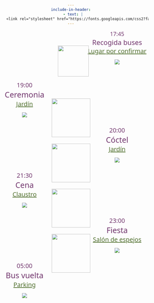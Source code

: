 ```yaml
---
include-in-header:
  - text: |
      <link rel="stylesheet" href="https://fonts.googleapis.com/css2?family=Special+Elite&display=swap">
---
```


<style>
body {
  background-image: url("images/cream.jpg");
  background-size: cover;
  background-position: center;
  /* Remove background-attachment: fixed if you want the image to scroll */
  margin: 0;
  padding: 0;
  text-align: center;
  height: 100px; /* Set fixed height instead of min-height */
  width: 100%;
  overflow-x: hidden;
  font-family: "Special Elite", system-ui;
  position: relative;
}
</style>

<div style="margin-left: 300px; text-align: center; color: #72376E;">
  <div style="font-size: 18px;">17:45</div> 
  <div style="font-size: 22px;">Recogida buses</div> 
  <div style="color: #527130; font-size: 20px; text-decoration: underline;">Lugar por confirmar</div>
  <img src="images/recogida.png" style="max-width: 125px; height: auto; margin-top: 0px; margin-bottom: 0px;">
</div>

<img src="images/arrow_izq2.png" style="max-width: 125px; height: 100px; margin-top: -75px; margin-right: -15px;">

<div style="margin-right: 300px; text-align: center; color: #72376E;">
  <div style="font-size: 20px;">19:00</div> 
  <div style="font-size: 25px;">Ceremonia</div> 
  <div style="color: #527130; font-size: 20px; text-decoration: underline;">Jardín</div>
  <img src="images/ceremonia.png" style="max-width: 80px; height: auto; margin-top: 0px; margin-bottom: 0px;">
</div>

<img src="images/arrow_der2.png" style="max-width: 150px; height: 125px; margin-top: -75px; margin-bottom: -75px;">

<div style="margin-left: 300px; text-align: center; color: #72376E;">
  <div style="font-size: 20px;">20:00</div> 
  <div style="font-size: 25px;">Cóctel</div> 
  <div style="color: #527130; font-size: 20px; text-decoration: underline;">Jardín</div>
  <img src="images/coctel.png" style="max-width: 80px; height: auto; margin-top: 0px; margin-bottom: 0px;">
</div>

<img src="images/arrow_izq2.png" style="max-width: 150px; height: 125px; margin-top: -75px; margin-bottom: -75px;">

<div style="margin-right: 300px; text-align: center; color: #72376E;">
  <div style="font-size: 20px;">21:30</div> 
  <div style="font-size: 25px;">Cena</div> 
  <div style="color: #527130; font-size: 20px; text-decoration: underline;">Claustro</div>
  <img src="images/plato_rem.png" style="max-width: 80px; height: auto; margin-top: 0px; margin-bottom: 0px;">
</div>

<img src="images/arrow_der2.png" style="max-width: 150px; height: 125px; margin-top: -75px; margin-bottom: -75px;">

<div style="margin-left: 300px; text-align: center; color: #72376E;">
  <div style="font-size: 20px;">23:00</div> 
  <div style="font-size: 25px;">Fiesta</div> 
  <div style="color: #527130; font-size: 20px; text-decoration: underline;">Salón de espejos</div>
  <img src="images/fiesta.png" style="max-width: 80px; height: auto; margin-top: 0px; margin-bottom: 0px;">
</div>

<img src="images/arrow_izq2.png" style="max-width: 150px; height: 125px; margin-top: -75px; margin-bottom: -75px;">

<div style="margin-right: 300px; text-align: center; color: #72376E;">
  <div style="font-size: 20px;">05:00</div> 
  <div style="font-size: 25px;">Bus vuelta</div> 
  <div style="color: #527130; font-size: 20px; text-decoration: underline;">Parking</div>
  <img src="images/fin.png" style="max-width: 120px; height: auto; margin-top: 0px; margin-bottom: 0px;">
</div>
